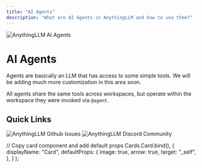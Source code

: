 ```yaml
---
title: "AI Agents"
description: "What are AI Agents in AnythingLLM and how to use them?"
---
```



<Image
  src="/images/guides/ai-agents/header-image.png"
  height={1080}
  width={1920}
  quality={100}
  alt="AnythingLLM AI Agents"
/>

# AI Agents

Agents are basically an LLM that has access to some simple tools. We will be adding much more customization in this area soon.

All agents share the same tools across workspaces, but operate within the workspace they were invoked via `@agent`.

## Quick Links

<Cards>
  <Card title="Agent Setup Guide" href="/agent/setup"> 
    <Image
      src="/images/guides/ai-agents/setup.png" 
      height={1080} 
      width={1920} 
      quality={100}
      alt="AnythingLLM Github Issues"
    />
  </Card>

  <Card title="Agent Usage Guide" href="/agent/usage"> 
    <Image
      src="/images/guides/ai-agents/usage.png" 
      height={1080} 
      width={1920}
      quality={100} 
      alt="AnythingLLM Discord Community"
    />
  </Card>
</Cards>

  // Copy card component and add default props
  Cards.Card.bind(),
  {
    displayName: "Card",
    defaultProps: {
      image: true,
      arrow: true,
      target: "_self",
    },
  }
);

<style global jsx>{`
  img {
    aspect-ratio: 16/9;
    object-fit: cover;
  }
`}</style>
